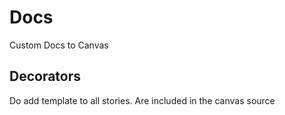 # Docs

Custom Docs to Canvas

## Decorators
Do add template to all stories. Are included in the canvas source
